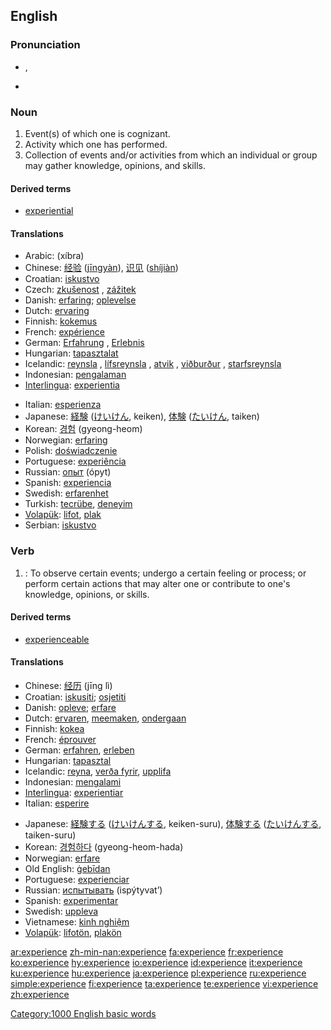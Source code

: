 {{see|expérience}}
==English==
{{wikipedia}}

===Pronunciation===
*{{IPA|/ɪksˈpɪɹiəns/}}, {{SAMPA|/Iks"pIr\i@ns/}}
*{{audio|en-us-experience.ogg|Audio (US)}}

===Noun===
{{en-noun}}

# Event(s) of which one is cognizant.
# Activity which one has performed.
# Collection of events and/or activities from which an individual or group may gather knowledge, opinions, and skills.

====Derived terms====
*[[experiential]]

====Translations====
{{top}}
*Arabic: {{ARchar|[[خبرة]]}} (xíbra) {{f}}
*Chinese: [[经验]] ([[jingyan|jīngyàn]]), [[识见]] ([[shijian|shíjiàn]])
*Croatian: [[iskustvo]] {{n}}
*Czech: [[zkušenost]] {{f}}, [[zážitek]] {{m}}
*Danish: [[erfaring]]; [[oplevelse]]
*Dutch: [[ervaring]] {{f}}
*Finnish: [[kokemus]]
*French: [[expérience]] {{f}}
*German: [[Erfahrung]] {{f}}, [[Erlebnis]] {{n}}
*Hungarian: [[tapasztalat]]
*Icelandic: [[reynsla]] {{f}}, [[lífsreynsla]] {{f}}, [[atvik]] {{n}}, [[viðburður]] {{m}}, [[starfsreynsla]] {{f}}
*Indonesian: [[alam|pengalaman]]
*[[Interlingua]]: [[experientia]]
{{mid}}
*Italian: [[esperienza]] {{f}}
*Japanese: [[経験]] ([[けいけん]], keiken), [[体験]] ([[たいけん]], taiken)
*Korean: [[경험]] (gyeong-heom)
*Norwegian: [[erfaring]]
*Polish: [[doświadczenie]] {{n}}
*Portuguese: [[experiência]] {{f}}
*Russian: [[опыт]] (ópyt) {{m}}
*Spanish: [[experiencia]] {{f}}
*Swedish: [[erfarenhet]]
*Turkish: [[tecrübe]], [[deneyim]]
*[[Volapük]]: [[lifot]], [[plak]]
*Serbian: [[iskustvo]]
{{bottom}}

===Verb===
{{en-verb|experienc|ing}}

# {{transitive}}: To observe certain events; undergo a certain feeling or process; or perform certain actions that may alter one or contribute  to one's knowledge, opinions, or skills.

====Derived terms====
*[[experienceable]]

====Translations====
{{top}}
*Chinese: [[经历]] (jīng lì)
*Croatian: [[iskusiti]]; [[osjetiti]]
*Danish: [[opleve]]; [[erfare]]
*Dutch: [[ervaren]], [[meemaken]], [[ondergaan]]
*Finnish: [[kokea]]
*French: [[éprouver]]
*German: [[erfahren]], [[erleben]]
*Hungarian: [[tapasztal]]
*Icelandic: [[reyna]], [[verða fyrir]], [[upplifa]]
*Indonesian: [[alam|mengalami]]
*[[Interlingua]]: [[experientiar]]
*Italian: [[esperire]]
{{mid}}
*Japanese: [[経験]]する ([[けいけん]]する, keiken-suru), [[体験]]する ([[たいけん]]する, taiken-suru)
*Korean: [[경험하다]] (gyeong-heom-hada)
*Norwegian: [[erfare]]
*Old English: [[gebidan|ġebīdan]]
*Portuguese: [[experienciar]]
*Russian: [[испытывать]] (ispýtyvat’)
*Spanish: [[experimentar]]
*Swedish: [[uppleva]]
*Vietnamese: [[kinh nghiệm]]
*[[Volapük]]: [[lifotön]], [[plakön]]
{{bottom}}

[[Category:1000 English basic words]]

[[ar:experience]]
[[zh-min-nan:experience]]
[[fa:experience]]
[[fr:experience]]
[[ko:experience]]
[[hy:experience]]
[[io:experience]]
[[id:experience]]
[[it:experience]]
[[ku:experience]]
[[hu:experience]]
[[ja:experience]]
[[pl:experience]]
[[ru:experience]]
[[simple:experience]]
[[fi:experience]]
[[ta:experience]]
[[te:experience]]
[[vi:experience]]
[[zh:experience]]